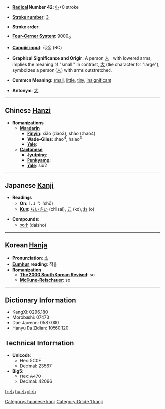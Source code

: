 * '''[[Wiktionary:Chinese radical index| Radical]] Number 42''': [[Wiktionary:Chinese radical index 小|小]]+0 stroke

* '''[[Wiktionary:Chinese total strokes index|Stroke number]]''': [[Wiktionary:Chinese total strokes index 3|3]]

* '''Stroke order''': 

* '''[[Wiktionary:Chinese four corner index|Four-Corner System]]''': 9000<sub>0</sub>

* '''[[Wiktionary:Chinese Cangjie index|Cangjie input]]''': 弓金 (NC)

* '''Graphical Significance and Origin''': A person [[人]]　with lowered arms, implies the meaning of "small." In contrast, [[大]] (the character for "large"), symbolizes a person ([[人]]) with arms outstretched.

* '''Common Meaning''': [[small]], [[little]], [[tiny]], [[insignificant]]

* '''Antonym''': [[大]]

----

== Chinese [[Hanzi]] ==

* '''Romanizations'''
** '''[[Mandarin]]'''
*** '''[[Pinyin]]''': xiǎo (xiao3), shào (shao4)
*** '''[[Wade-Giles]]''': shao<sup>4</sup>, hsiao<sup>3</sup>
*** '''[[Yale]]''': 
** '''[[Cantonese]]'''
*** '''[[Jyutping]]''':
*** '''[[Penkyamp]]''': 
*** '''[[Yale]]''': siu2


----

== Japanese [[Kanji]] ==

* '''Readings'''
** '''[[On]]''': [[しょう]] (shō)
** '''[[Kun]]''': [[ちいさい]] (chiisai), [[こ]] (ko), [[お]] (o)

* '''Compounds''':
** [[大小]] (daisho)


----

== Korean [[Hanja]] ==

* '''Pronunciation''': [[소]]
* '''[[Eumhun]] reading''': 작을
* '''Romanization'''
** '''[[The 2000 South Korean Revised Romanization|The 2000 South Korean Revised]]''': so
** '''[[McCune-Reischauer]]''': so

----

== Dictionary Information ==

* KangXi: 0296.180
* Morobashi: 07473
* Dae Jaweon: 0587.080
* Hanyu Da Zidian: 10560.120

== Technical Information ==

* '''Unicode''':
** Hex: 5C0F
** Decimal: 23567
* '''Big5''':
** Hex: A470
** Decimal: 42096

[[Category:Japanese kanji]]
[[Category:Grade 1 kanji]]

[[fr:小]]
[[hu:小]]
[[pl:小]]